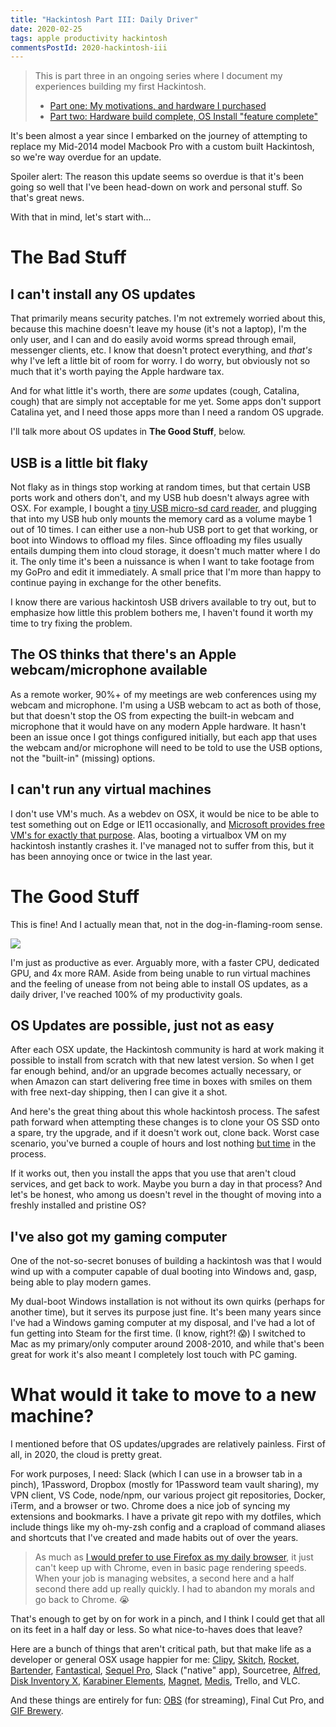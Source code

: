```yaml
---
title: "Hackintosh Part III: Daily Driver"
date: 2020-02-25
tags: apple productivity hackintosh
commentsPostId: 2020-hackintosh-iii
---
```


> This is part three in an ongoing series where I document my experiences building my first Hackintosh.
> - [Part one: My motivations, and hardware I purchased](/blog/2019/building-a-hackintosh-2019/)
> - [Part two: Hardware build complete, OS Install "feature complete"](/blog/2019/building-a-hackintosh-2019/)

It's been almost a year since I embarked on the journey of attempting to replace my Mid-2014 model Macbook Pro with a custom built Hackintosh, so we're way overdue for an update.

Spoiler alert: The reason this update seems so overdue is that it's been going so well that I've been head-down on work and personal stuff. So that's great news.

With that in mind, let's start with...

# The Bad Stuff

## I can't install any OS updates

That primarily means security patches. I'm not extremely worried about this, because this machine doesn't leave my house (it's not a laptop), I'm the only user, and I can and do easily avoid worms spread through email, messenger clients, etc. I know that doesn't protect everything, and _that's_ why I've left a little bit of room for worry. I do worry, but obviously not so much that it's worth paying the Apple hardware tax.

And for what little it's worth, there are _some_ updates (cough, Catalina, cough) that are simply not acceptable for me yet. Some apps don't support Catalina yet, and I need those apps more than I need a random OS upgrade.

I'll talk more about OS updates in **The Good Stuff**, below.

## USB is a little bit flaky

Not flaky as in things stop working at random times, but that certain USB ports work and others don't, and my USB hub doesn't always agree with OSX. For example, I bought a [tiny USB micro-sd card reader](https://amzn.to/3a4RwQB), and plugging that into my USB hub only mounts the memory card as a volume maybe 1 out of 10 times. I can either use a non-hub USB port to get that working, or boot into Windows to offload my files. Since offloading my files usually entails dumping them into cloud storage, it doesn't much matter where I do it. The only time it's been a nuissance is when I want to take footage from my GoPro and edit it immediately. A small price that I'm more than happy to continue paying in exchange for the other benefits.

I know there are various hackintosh USB drivers available to try out, but to emphasize how little this problem bothers me, I haven't found it worth my time to try fixing the problem.

## The OS thinks that there's an Apple webcam/microphone available

As a remote worker, 90%+ of my meetings are web conferences using my webcam and microphone. I'm using a USB webcam to act as both of those, but that doesn't stop the OS from expecting the built-in webcam and microphone that it would have on any modern Apple hardware. It hasn't been an issue once I got things configured initially, but each app that uses the webcam and/or microphone will need to be told to use the USB options, not the "built-in" (missing) options.

## I can't run any virtual machines

I don't use VM's much. As a webdev on OSX, it would be nice to be able to test something out on Edge or IE11 occasionally, and [Microsoft provides free VM's for exactly that purpose](https://developer.microsoft.com/en-us/microsoft-edge/tools/vms/). Alas, booting a virtualbox VM on my hackintosh instantly crashes it. I've managed not to suffer from this, but it has been annoying once or twice in the last year.

# The Good Stuff

This is fine! And I actually mean that, not in the dog-in-flaming-room sense.

![](./images/this-is-fine.jpg)

I'm just as productive as ever. Arguably more, with a faster CPU, dedicated GPU, and 4x more RAM. Aside from being unable to run virtual machines and the feeling of unease from not being able to install OS updates, as a daily driver, I've reached 100% of my productivity goals.

## OS Updates are possible, just not as easy

After each OSX update, the Hackintosh community is hard at work making it possible to install from scratch with that new latest version. So when I get far enough behind, and/or an upgrade becomes actually necessary, or when Amazon can start delivering free time in boxes with smiles on them with free next-day shipping, then I can give it a shot.

And here's the great thing about this whole hackintosh process. The safest path forward when attempting these changes is to clone your OS SSD onto a spare, try the upgrade, and if it doesn't work out, clone back. Worst case scenario, you've burned a couple of hours and lost nothing [but time](/blog/2020/time-is-all-you-have/) in the process.

If it works out, then you install the apps that you use that aren't cloud services, and get back to work. Maybe you burn a day in that process? And let's be honest, who among us doesn't revel in the thought of moving into a freshly installed and pristine OS?

## I've also got my gaming computer

One of the not-so-secret bonuses of building a hackintosh was that I would wind up with a computer capable of dual booting into Windows and, gasp, being able to play modern games.

My dual-boot Windows installation is not without its own quirks (perhaps for another time), but it serves its purpose just fine. It's been many years since I've had a Windows gaming computer at my disposal, and I've had a lot of fun getting into Steam for the first time. (I know, right?! 😱) I switched to Mac as my primary/only computer around 2008-2010, and while that's been great for work it's also meant I completely lost touch with PC gaming.

# What would it take to move to a new machine?

I mentioned before that OS updates/upgrades are relatively painless. First of all, in 2020, the cloud is pretty great.

For work purposes, I need: Slack (which I can use in a browser tab in a pinch), 1Password, Dropbox (mostly for 1Password team vault sharing), my VPN client, VS Code, node/npm, our various project git repositories, Docker, iTerm, and a browser or two. Chrome does a nice job of syncing my extensions and bookmarks. I have a private git repo with my dotfiles, which include things like my oh-my-zsh config and a crapload of command aliases and shortcuts that I've created and made habits out of over the years.

> As much as [I would prefer to use Firefox as my daily browser](/blog/2019/making-firefox-usable-on-osx/), it just can't keep up with Chrome, even in basic page rendering speeds. When your job is managing websites, a second here and a half second there add up really quickly. I had to abandon my morals and go back to Chrome. 😭

That's enough to get by on for work in a pinch, and I think I could get that all on its feet in a half day or less. So what nice-to-haves does that leave?

Here are a bunch of things that aren't critical path, but that make life as a developer or general OSX usage happier for me: [Clipy](https://github.com/Clipy/Clipy#readme), [Skitch](https://evernote.com/products/skitch), [Rocket](https://matthewpalmer.net/rocket/), [Bartender](https://www.macbartender.com/), [Fantastical](https://flexibits.com/fantastical), [Sequel Pro](https://sequelpro.com/), Slack ("native" app), Sourcetree, [Alfred](https://www.alfredapp.com/), [Disk Inventory X](http://www.derlien.com/), [Karabiner Elements](https://pqrs.org/osx/karabiner/), [Magnet](https://magnet.crowdcafe.com/), [Medis](http://getmedis.com/), Trello, and VLC.

And these things are entirely for fun: [OBS](https://obsproject.com/) (for streaming), Final Cut Pro, and [GIF Brewery](https://apps.apple.com/us/app/gif-brewery-3-by-gfycat/id1081413713).
